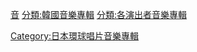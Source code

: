 [[分類:INFINITE|音]]
[[分類:韓國音樂專輯|分類:韓國音樂專輯]]
[[分類:各演出者音樂專輯|分類:各演出者音樂專輯]]
[[Category:日本環球唱片音樂專輯|Category:日本環球唱片音樂專輯]]